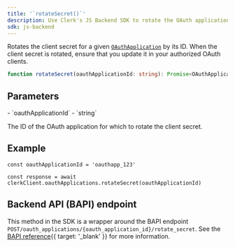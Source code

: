 ```yaml
---
title: '`rotateSecret()`'
description: Use Clerk's JS Backend SDK to rotate the OAuth application's client secret.
sdk: js-backend
---
```


Rotates the client secret for a given [`OAuthApplication`](/docs/reference/backend/types/backend-oauth-application) by its ID. When the client secret is rotated, ensure that you update it in your authorized OAuth clients.

```ts
function rotateSecret(oauthApplicationId: string): Promise<OAuthApplication>
```

## Parameters

<Properties>
  - `oauthApplicationId`
  - `string`

  The ID of the OAuth application for which to rotate the client secret.
</Properties>

## Example

<Include src="_partials/backend/usage" />

```tsx
const oauthApplicationId = 'oauthapp_123'

const response = await clerkClient.oauthApplications.rotateSecret(oauthApplicationId)
```

## Backend API (BAPI) endpoint

This method in the SDK is a wrapper around the BAPI endpoint `POST/oauth_applications/{oauth_application_id}/rotate_secret`. See the [BAPI reference](/docs/reference/backend-api/tag/oauth-applications/post/oauth_applications/%7Boauth_application_id%7D/rotate_secret){{ target: '_blank' }} for more information.
